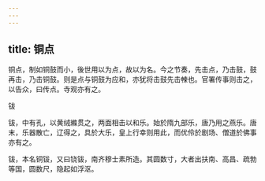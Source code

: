 ```yaml
---
---
---
```

title: 铜点
---



铜点，制如铜鼓而小，後世用以为点，故以为名。今之节奏，先击点，乃击鼓，鼓再击，乃击铜鼓。则是点与铜鼓为应和，亦犹将击鼓先击朄也。官署传事则击之，以告众，曰传点。寺观亦有之。

钹

钹，中有孔，以黄绒縧贯之，两面相击以和乐。始於隋九部乐，唐乃用之燕乐。唐末，乐器散亡，辽得之，具於大乐，皇上行幸则用此，而优伶於剧场、僧道於佛事亦有之。

钹，本名铜钹，又曰铙钹，南齐穆士素所造。其圆数寸，大者出扶南、高昌、疏勃等国，圆数尺，隐起如浮沤。